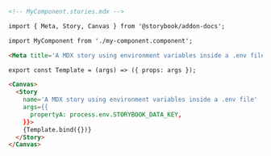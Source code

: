 ```md
<!-- MyComponent.stories.mdx -->

import { Meta, Story, Canvas } from '@storybook/addon-docs';

import MyComponent from './my-component.component';

<Meta title='A MDX story using environment variables inside a .env file' component={MyComponent}/>

export const Template = (args) => ({ props: args });

<Canvas>
  <Story
    name='A MDX story using environment variables inside a .env file'
    args={{
      propertyA: process.env.STORYBOOK_DATA_KEY,
    }}>
    {Template.bind({})}
  </Story>
</Canvas>
```